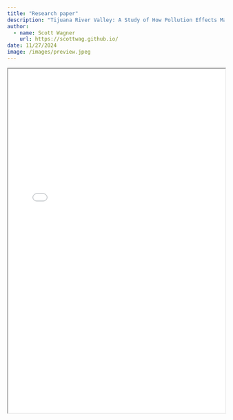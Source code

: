 ```yaml
---
title: "Research paper"
description: "Tijuana River Valley: A Study of How Pollution Effects Marine Life"
author:
  - name: Scott Wagner
    url: https://scottwag.github.io/
date: 11/27/2024
image: /images/preview.jpeg
---
```


<iframe src="tijuana_paper.pdf" width="100%" height="800px">

</iframe>
